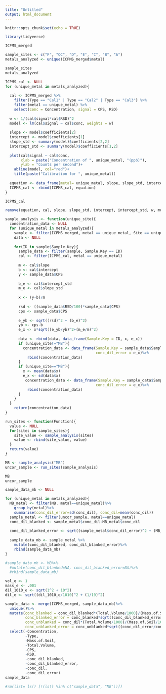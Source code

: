 ```yaml
---
title: "Untitled"
output: html_document
---
```


```r
knitr::opts_chunk$set(echo = TRUE)
```


```r
library(tidyverse)
```

```r
ICPMS_merged
```

```r
sample_sites <- c("F", "QC", "D", "E", "C", "B", "A")
metals_analyzed <- unique(ICPMS_merged$metal)

sample_sites
metals_analyzed
```

```r
ICPMS_cal <- NULL
for (unique_metal in metals_analyzed){
  
  cal <- ICPMS_merged %>%
    filter(Type == "Cal1" | Type == "Cal2" | Type == "Cal3") %>%
    filter(metal == unique_metal) %>%
    select(conc = Concentration, signal = CPS, RSD)
  
  w <- 1/(cal$signal*cal$RSD)^2
  model <- lm(cal$signal ~ cal$conc, weights = w)
  
  slope <- model$coefficients[2]
  intercept <- model$coefficients[1]
  slope_std <- summary(model)$coefficients[2,2]
  intercept_std <- summary(model)$coefficients[1,2]
  
  plot(cal$signal ~ cal$conc,
       xlab = paste("Concentration of ", unique_metal, "(ppb)"),
       ylab = "Counts per second")+
    abline(model, col="red")+
    title(paste("Calibration for ", unique_metal))
  
  equation <- data_frame(metal= unique_metal, slope, slope_std, intercept, intercept_std)
  ICPMS_cal <- rbind(ICPMS_cal, equation)
}

ICPMS_cal

remove(equation, cal, slope, slope_std, intercept, intercept_std, w, model, unique_metal)
```

```r
sample_analysis <- function(unique_site){
  concentration_data <- NULL
  for (unique_metal in metals_analyzed){
    sample <- filter(ICPMS_merged, metal == unique_metal, Site == unique_site)
    data <- NULL
    
    for(ID in sample$Sample.Key){
      sample_data <- filter(sample, Sample.Key == ID)
      cal <- filter(ICPMS_cal, metal == unique_metal)
      
      m <- cal$slope
      b <- cal$intercept
      y <- sample_data$CPS
      
      b_e <- cal$intercept_std
      m_e <- cal$slope_std
      
      x <- (y-b)/m
      
      rsd <- ((sample_data$RSD/100)*sample_data$CPS)
      cps <- sample_data$CPS
      
      e_yb <- sqrt((rsd)^2 + (b_e)^2)
      yb <- cps-b
      e_x <- x*sqrt((e_yb/yb)^2+(m_e/m)^2)
      
      data <- rbind(data, data_frame(Sample.Key = ID, x, e_x))
      if (unique_site!="MB"){
        concentration_data <- data_frame(Sample.Key = sample_data$Sample.Key, Analyst = sample_data$Analyst, metal = unique_metal, Site = unique_site, conc_dil = x,
                                         conc_dil_error = e_x)%>%
          rbind(concentration_data)
      }
      if (unique_site=="MB"){
        x <- mean(data$x)
        e_x <- sd(data$x)
         concentration_data <- data_frame(Sample.Key = sample_data$Sample.Key, Analyst = sample_data$Analyst, metal = unique_metal, Site = unique_site, conc_dil = x,
                                         conc_dil_error = e_x)%>%
          rbind(concentration_data)
      }
    }
  }
    return(concentration_data)
}
```

```r
run_sites <- function(Function){
  value <- NULL
  for(sites in sample_sites){
    site_value <- sample_analysis(sites)
    value <- rbind(site_value, value)
  }
  return(value)
}
```

```r
MB <- sample_analysis("MB")
uncor_sample <- run_sites(sample_analysis)

MB 
uncor_sample
```

```r
sample_data_mb <- NULL

for (unique_metal in metals_analyzed){
  MB_metal <- filter(MB, metal==unique_metal)%>%
    group_by(metal)%>%
    summarise(conc_dil_error=sd(conc_dil), conc_dil=mean(conc_dil))
  sample_metal <- filter(uncor_sample, metal==unique_metal)
  conc_dil_blanked <- sample_metal$conc_dil-MB_metal$conc_dil
  
  conc_dil_blanked_error <- sqrt((sample_metal$conc_dil_error)^2 + (MB_metal$conc_dil_error)^2)
  
  sample_data_mb <- sample_metal %>%
    mutate(conc_dil_blanked, conc_dil_blanked_error)%>%
    rbind(sample_data_mb)
}

#sample_data_mb <- MB%>%
  #mutate(conc_dil_blanked=NA, conc_dil_blanked_error=NA)%>%
  #rbind(sample_data_mb)
```

```r
vol_e <- 1
mass_e <- .001
dil_1010_e <- sqrt(1^2 + 10^2)
dil_e <- sqrt((dil_1010_e/1010)^2 + (1/10)^2)

sample_data <- merge(ICPMS_merged, sample_data_mb)%>%
  unique()%>%
  mutate(conc_blanked = conc_dil_blanked*(Total.Volume/1000)/(Mass.of.Soil/1000)*101,
         conc_blanked_error = conc_blanked*sqrt((conc_dil_blanked_error/conc_dil_blanked)^2 + (dil_e/101)^2 + (mass_e/Mass.of.Soil)^2 + (vol_e/Total.Volume)^2),
         conc_unblanked = conc_dil*(Total.Volume/1000)/(Mass.of.Soil/1000)*101,
         conc_unblanked_error = conc_unblanked*sqrt((conc_dil_error/conc_dil)^2 + (dil_e/101)^2 + (mass_e/Mass.of.Soil)^2 + (vol_e/Total.Volume)^2))%>%
  select(-Concentration,
         -Type,
         -Mass.of.Soil,
         -Total.Volume,
         -CPS,
         -RSD,
         -conc_dil_blanked,
         -conc_dil_blanked_error,
         -conc_dil,
         -conc_dil_error)
sample_data
```

```r
#rm(list= ls() [!(ls() %in% c("sample_data", "MB"))])
```